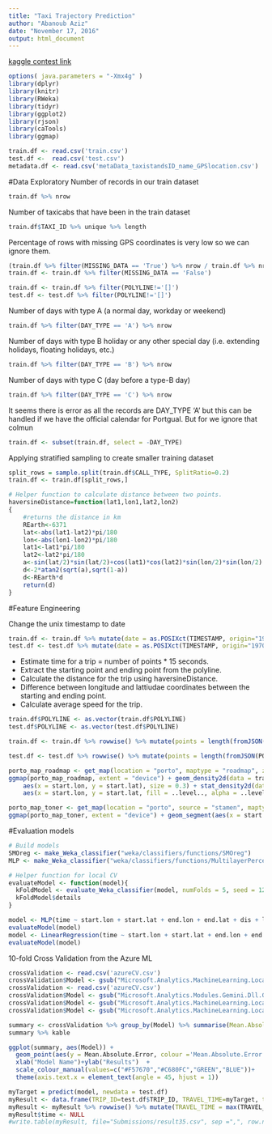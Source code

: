 ```yaml
---
title: "Taxi Trajectory Prediction"
author: "Abanoub Aziz"
date: "November 17, 2016"
output: html_document
---
```

[kaggle contest link](https://www.kaggle.com/c/pkdd-15-predict-taxi-service-trajectory-i)

```r
options( java.parameters = "-Xmx4g" )
library(dplyr)
library(knitr)
library(RWeka)
library(tidyr)
library(ggplot2)
library(rjson)
library(caTools)
library(ggmap)
```

```r
train.df <- read.csv('train.csv')
test.df <-  read.csv('test.csv')
metadata.df <- read.csv('metaData_taxistandsID_name_GPSlocation.csv')
```

#Data Exploratory
Number of records in our train dataset
```r
train.df %>% nrow
```

Number of taxicabs that have been in the train dataset
```r
train.df$TAXI_ID %>% unique %>% length
```

Percentage of rows with missing GPS coordinates is very low so we can ignore them.
```r
(train.df %>% filter(MISSING_DATA == 'True') %>% nrow / train.df %>% nrow) * 100
train.df <- train.df %>% filter(MISSING_DATA == 'False')

train.df <- train.df %>% filter(POLYLINE!='[]')
test.df <- test.df %>% filter(POLYLINE!='[]')
```

Number of days with type A (a normal day, workday or weekend)
```r
train.df %>% filter(DAY_TYPE == 'A') %>% nrow
```
Number of days with type B holiday or any other special day (i.e. extending holidays, floating holidays, etc.)
```r
train.df %>% filter(DAY_TYPE == 'B') %>% nrow
```
Number of days with type C (day before a type-B day)
```r
train.df %>% filter(DAY_TYPE == 'C') %>% nrow
```

It seems there is error as all the records are DAY_TYPE 'A' but this can be handled if we have the official calendar for Portgual. But for we ignore that colmun
```r
train.df <- subset(train.df, select = -DAY_TYPE)
```

Applying stratified sampling to create smaller training dataset
```r
split_rows = sample.split(train.df$CALL_TYPE, SplitRatio=0.2)
train.df <- train.df[split_rows,]
```



```r
# Helper function to calculate distance between two points.
haversineDistance=function(lat1,lon1,lat2,lon2)
{
	#returns the distance in km
	REarth<-6371
	lat<-abs(lat1-lat2)*pi/180
	lon<-abs(lon1-lon2)*pi/180
	lat1<-lat1*pi/180
	lat2<-lat2*pi/180
	a<-sin(lat/2)*sin(lat/2)+cos(lat1)*cos(lat2)*sin(lon/2)*sin(lon/2)
	d<-2*atan2(sqrt(a),sqrt(1-a))
	d<-REarth*d
	return(d)
}
```

#Feature Engineering  

Change the unix timestamp to date
```r
train.df <- train.df %>% mutate(date = as.POSIXct(TIMESTAMP, origin="1970-01-01", tz ="WET"))
test.df <- test.df %>% mutate(date = as.POSIXct(TIMESTAMP, origin="1970-01-01", tz ="WET"))
```

* Estimate time for a trip = number of points * 15 seconds.
* Extract the starting point and ending point from the polyline.
* Calculate the distance for the trip using haversineDistance.
* Difference between longitude and lattiudae coordinates between the starting and ending point.
* Calculate average speed for the trip.

```r
train.df$POLYLINE <- as.vector(train.df$POLYLINE)
test.df$POLYLINE <- as.vector(test.df$POLYLINE)

train.df <- train.df %>% rowwise() %>% mutate(points = length(fromJSON(POLYLINE)), start.lon = fromJSON(POLYLINE)[[1]][1], start.lat = fromJSON(POLYLINE)[[1]][2], end.lon = fromJSON(POLYLINE)[[points]][1], end.lat = fromJSON(POLYLINE)[[points]][2], dis = haversineDistance(start.lat, start.lon, end.lat, end.lon), time = points * 15, avg.speed = dis/time, lon.diff = end.lon - start.lon, lat.diff = end.lat - start.lat)

test.df <- test.df %>% rowwise() %>% mutate(points = length(fromJSON(POLYLINE)), start.lon = fromJSON(POLYLINE)[[1]][1], start.lat = fromJSON(POLYLINE)[[1]][2], end.lon = fromJSON(POLYLINE)[[points]][1], end.lat = fromJSON(POLYLINE)[[points]][2], dis = haversineDistance(start.lat, start.lon, end.lat, end.lon), time_so_far = points * 15, avg.speed = dis/time_so_far, lon.diff = end.lon - start.lon, lat.diff = end.lat - start.lat )
```

```r
porto_map_roadmap <- get_map(location = "porto", maptype = "roadmap", zoom = 14)
ggmap(porto_map_roadmap, extent = "device") + geom_density2d(data = train.df, 
    aes(x = start.lon, y = start.lat), size = 0.3) + stat_density2d(data = train.df, 
    aes(x = start.lon, y = start.lat, fill = ..level.., alpha = ..level..), size = 0.01, bins = 16, geom = "polygon") + scale_fill_gradient(low = "green", high = "red") + scale_alpha(range = c(0, 0.3), guide = FALSE)
```

```r
porto_map_toner <- get_map(location = "porto", source = "stamen", maptype = "toner", zoom = 12)
ggmap(porto_map_toner, extent = "device") + geom_segment(aes(x = start.lon, y = start.lat, xend = end.lon, yend = end.lat ), colour = "red", alpha = 0.3, size = 2, data = head(train.df, n= 150), arrow=arrow(length=unit(0.3,"cm")) )
```

#Evaluation models

```r
# Build models
SMOreg <- make_Weka_classifier("weka/classifiers/functions/SMOreg")
MLP <- make_Weka_classifier("weka/classifiers/functions/MultilayerPerceptron")

# Helper function for local CV
evaluateModel <- function(model){
  kFoldModel <- evaluate_Weka_classifier(model, numFolds = 5, seed = 123)
  kFoldModel$details
}

model <- MLP(time ~ start.lon + start.lat + end.lon + end.lat + dis + lat.diff +lon.diff+ CALL_TYPE, data = train.df)
evaluateModel(model)
model <- LinearRegression(time ~ start.lon + start.lat + end.lon + end.lat, data = train.df)
evaluateModel(model)
```

10-fold Cross Validation from the Azure ML 
```r
crossValidation <- read.csv('azureCV.csv')
crossValidation$Model <- gsub("Microsoft.Analytics.MachineLearning.Local.BatchLinearRegressor", "Decision Trees", crossValidation$Model)
crossValidation <- read.csv('azureCV.csv')
crossValidation$Model <- gsub("Microsoft.Analytics.Modules.Gemini.Dll.GeminiDecisionForestRegressor", "Decision Trees", crossValidation$Model)
crossValidation$Model <- gsub("Microsoft.Analytics.MachineLearning.Local.BayesianLinearRegressor", "BayesianLinearRegressor", crossValidation$Model)
crossValidation$Model <- gsub("Microsoft.Analytics.MachineLearning.Local.BatchLinearRegressor", "LinearRegressor", crossValidation$Model)

summary <- crossValidation %>% group_by(Model) %>% summarise(Mean.Absolute.Error = mean(Mean.Absolute.Error), Root.Mean.Squared.Error = mean(Root.Mean.Squared.Error),Relative.Absolute.Error = mean(Relative.Absolute.Error), Relative.Squared.Error = mean(Relative.Squared.Error))
summary %>% kable

ggplot(summary, aes(Model)) +
  geom_point(aes(y = Mean.Absolute.Error, colour ='Mean.Absolute.Error'), size=1.5, group = 1, shape=1) + geom_point(aes(y = Root.Mean.Squared.Error, colour = 'Root.Mean.Squared.Error'), size= 1.5, group = 1, shape=2)+ geom_point(aes(y = Relative.Absolute.Error, colour = 'Relative.Absolute.Error'), size= 1.5, group = 1, shape=3)+ geom_point(aes(y = Relative.Squared.Error, colour = 'Relative.Squared.Error'), size= 1.5, group = 1, shape=4)+ 
  xlab("Model Name")+ylab("Results")  +
  scale_colour_manual(values=c("#F57670","#C680FC","GREEN","BLUE"))+
  theme(axis.text.x = element_text(angle = 45, hjust = 1))
```

```r
myTarget = predict(model, newdata = test.df)
myResult <- data.frame(TRIP_ID=test.df$TRIP_ID, TRAVEL_TIME=myTarget, time = test.df$time_so_far)
myResult <- myResult %>% rowwise() %>% mutate(TRAVEL_TIME = max(TRAVEL_TIME,time))
myResult$time <- NULL
#write.table(myResult, file="Submissions/result35.csv", sep =",", row.names= FALSE)
```
